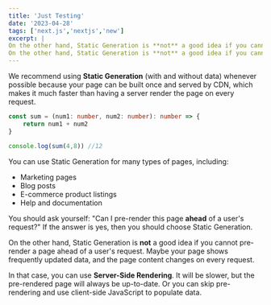 ```yaml
---
title: 'Just Testing'
date: '2023-04-28'
tags: ['next.js','nextjs','new']
excerpt: |
On the other hand, Static Generation is **not** a good idea if you cannot pre-render a page ahead of a user's request. Maybe your page shows frequently updated data, and the page content changes on every request.
On the other hand, Static Generation is **not** a good idea if you cannot pre-render a page ahead of a user's request. Maybe your page shows frequently updated data, and the page content changes on every request.
---
```


We recommend using **Static Generation** (with and without data) whenever possible because your page can be built once and served by CDN, which makes it much faster than having a server render the page on every request.

```ts
const sum = (num1: number, num2: number): number => {
    return num1 + num2
}

console.log(sum(4,8)) //12
```

You can use Static Generation for many types of pages, including:

- Marketing pages
- Blog posts
- E-commerce product listings
- Help and documentation

You should ask yourself: "Can I pre-render this page **ahead** of a user's request?" If the answer is yes, then you should choose Static Generation.

On the other hand, Static Generation is **not** a good idea if you cannot pre-render a page ahead of a user's request. Maybe your page shows frequently updated data, and the page content changes on every request.

In that case, you can use **Server-Side Rendering**. It will be slower, but the pre-rendered page will always be up-to-date. Or you can skip pre-rendering and use client-side JavaScript to populate data.